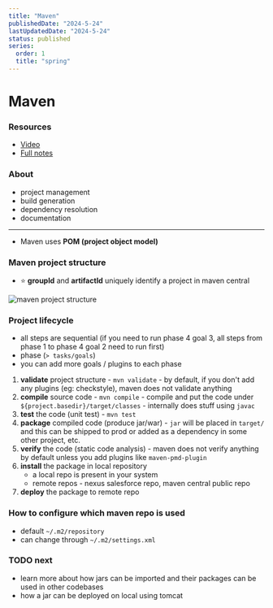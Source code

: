 ```yaml
---
title: "Maven"
publishedDate: "2024-5-24"
lastUpdatedDate: "2024-5-24"
status: published
series:
  order: 1
  title: "spring"
---
```


# Maven

### Resources
- [Video](youtube.com/watch?v=1e4jnp8iklo)
- [Full notes](notebook.zohopublic.in/public/notes/bietv1d00e57bcbca4be89f155f6039985778)

### About
- project management
- build generation
- dependency resolution
- documentation

---

- Maven uses **POM (project object model)**

### Maven project structure

- ⭐ **groupId** and **artifactId** uniquely identify a project in maven central

![maven project structure](/posts/maven/project-structure.png)


### Project lifecycle
- all steps are sequential (if you need to run phase 4 goal 3, all steps from phase 1 to phase 4 goal 2 need to run first)
- phase (`> tasks/goals`)
- you can add more goals / plugins to each phase

1. **validate** project structure - `mvn validate` - by default, if you don't add any plugins (eg: checkstyle), maven does not validate anything
2. **compile** source code - `mvn compile` - compile and put the code under `${project.basedir}/target/classes` - internally does stuff using `javac`
3. **test** the code (unit test) - `mvn test`
4. **package** compiled code (produce jar/war) - `jar` will be placed in `target/` and this can be shipped to prod or added as a dependency in some other project, etc.
5. **verify** the code (static code analysis) - maven does not verify anything by default unless you add plugins like `maven-pmd-plugin`
6. **install** the package in local repository
   - a local repo is present in your system
   - remote repos - nexus salesforce repo, maven central public repo
7. **deploy** the package to remote repo

### How to configure which maven repo is used
- default `~/.m2/repository`
- can change through `~/.m2/settings.xml`

### TODO next
- learn more about how jars can be imported and their packages can be used in other codebases
- how a jar can be deployed on local using tomcat
